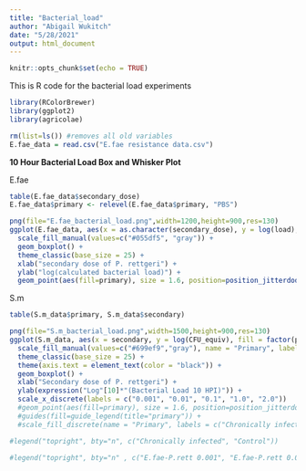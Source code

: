 ```yaml
---
title: "Bacterial_load"
author: "Abigail Wukitch"
date: "5/28/2021"
output: html_document
---
```


```r
knitr::opts_chunk$set(echo = TRUE)
```

This is R code for the bacterial load experiments

```r
library(RColorBrewer)
library(ggplot2)
library(agricolae)

rm(list=ls()) #removes all old variables
E.fae_data = read.csv("E.fae resistance data.csv")

```

**10 Hour Bacterial Load Box and Whisker Plot**

E.fae
```r
table(E.fae_data$secondary_dose)
E.fae_data$primary <- relevel(E.fae_data$primary, "PBS")

png(file="E.fae_bacterial_load.png",width=1200,height=900,res=130)
ggplot(E.fae_data, aes(x = as.character(secondary_dose), y = log(load), fill = primary)) +
  scale_fill_manual(values=c("#055df5", "gray")) +
  geom_boxplot() + 
  theme_classic(base_size = 25) + 
  xlab("secondary dose of P. rettgeri") +
  ylab("log(calculated bacterial load)") +
  geom_point(aes(fill=primary), size = 1.6, position=position_jitterdodge())

```

S.m 

```r
table(S.m_data$primary, S.m_data$secondary)

png(file="S.m_bacterial_load.png",width=1500,height=900,res=130)
ggplot(S.m_data, aes(x = secondary, y = log(CFU_equiv), fill = factor(primary, levels = c("s.m 0.1", "control")))) +
  scale_fill_manual(values=c("#699ef9","gray"), name = "Primary", labels = c("Chronically infected", "Control")) +
  theme_classic(base_size = 25) +
  theme(axis.text = element_text(color = "black")) +
  geom_boxplot() + 
  xlab("Secondary dose of P. rettgeri") +
  ylab(expression("Log"[10]*"(Bacterial Load 10 HPI)")) + 
  scale_x_discrete(labels = c("0.001", "0.01", "0.1", "1.0", "2.0")) 
  #geom_point(aes(fill=primary), size = 1.6, position=position_jitterdodge()) + 
  #guides(fill=guide_legend(title="primary")) +
  #scale_fill_discrete(name = "Primary", labels = c("Chronically infected", "Control"))

#legend("topright", bty="n", c("Chronically infected", "Control"))

#legend("topright", bty="n" , c("E.fae-P.rett 0.001", "E.fae-P.rett 0.01", "E.fae-P.rett 0.1", "E.fae-P.rett 1.0", "PBS-P.rett 0.001", "PBS-P.rett 0.01", "PBS-P.rett 0.1", 'PBS-P.rett 1.0'),col=c("#B5E8FC", "#09B6FC", "#055df5", "#0600a8"),lty=c(1, 1, 1, 1, 3, 3, 3, 3),lwd=5, cex=1)
```
